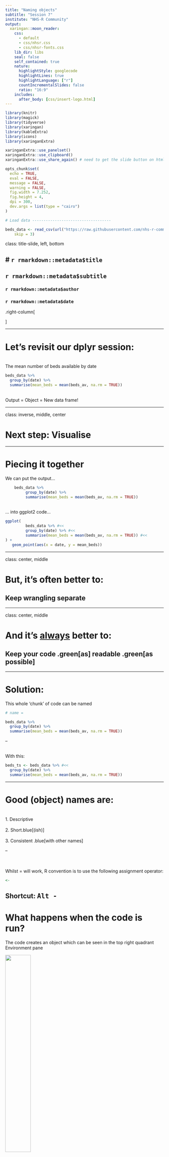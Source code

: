 ```yaml
---
title: "Naming objects"
subtitle: "Session 7"
institute: "NHS-R Community"
output:
  xaringan::moon_reader:
    css: 
      - default
      - css/nhsr.css
      - css/nhsr-fonts.css
    lib_dir: libs
    seal: false
    self_contained: true
    nature:
      highlightStyle: googlecode
      highlightLines: true
      highlightLanguage: ["r"]
      countIncrementalSlides: false
      ratio: "16:9"
    includes:
      after_body: [css/insert-logo.html]
---
```


```r
library(knitr)
library(magick)
library(tidyverse)
library(xaringan)
library(kableExtra)
library(icons)
library(xaringanExtra)

xaringanExtra::use_panelset()
xaringanExtra::use_clipboard()
xaringanExtra::use_share_again() # need to get the slide button on html view

opts_chunk$set(
  echo = TRUE,
  eval = FALSE,
  message = FALSE,
  warning = FALSE,
  fig.width = 7.252,
  fig.height = 4,
  dpi = 300,
  dev.args = list(type = "cairo")
)

# Load data -----------------------------------

beds_data <- read_csv(url("https://raw.githubusercontent.com/nhs-r-community/intro_r_data/main/beds_data.csv"), col_types = cols(date = col_date(format = "%d/%m/%Y")), 
    skip = 3)

```

class: title-slide, left, bottom

# `r rmarkdown::metadata$title`
----
## **`r rmarkdown::metadata$subtitle`**
### `r rmarkdown::metadata$author`
### `r rmarkdown::metadata$date`

.right-column[

]

---

# Let's revisit our dplyr session:

</br> The mean number of beds available by date

```r
beds_data %>% 
  group_by(date) %>% 
  summarise(mean_beds = mean(beds_av, na.rm = TRUE))

```

</br> Output = Object = New data frame!

---

class: inverse, middle, center

# Next step: Visualise

---

# Piecing it together

We can put the output...

```r

    beds_data %>%
         group_by(date) %>% 
         summarise(mean_beds = mean(beds_av, na.rm = TRUE)) 

```

</br> ... into ggplot2 code...

```r
ggplot(
         beds_data %>% #<<
         group_by(date) %>% #<<
         summarise(mean_beds = mean(beds_av, na.rm = TRUE)) #<<
) + 
   geom_point(aes(x = date, y = mean_beds))

```

---

class: center, middle

# But, it's often better to:

## Keep wrangling separate

---

class: center, middle

# And it's <ins>always</ins> better to:

## Keep your code .green[as] readable .green[as possible]

---

# Solution:

This whole 'chunk' of code can be named

```r
# name = 

beds_data %>% 
  group_by(date) %>% 
  summarise(mean_beds = mean(beds_av, na.rm = TRUE))

```

--

</br> With this:

```r
beds_ts <- beds_data %>% #<<
  group_by(date) %>% 
  summarise(mean_beds = mean(beds_av, na.rm = TRUE))

```

---

# Good (object) names are:

</br> 1. Descriptive
</br>
</br> 2. Short.blue[(ish)]
</br>
</br> 3. Consistent .blue[with other names]

--

</br> 
</br> Whilst = will work, R convention is to use the following assignment operator:

```r
<- 
```

Shortcut: <kbd> Alt - </kbd>
---

# What happens when the code is run?

The code creates an object which can be seen in the top right quadrant Environment pane

<img class="center" src="img/session07/object-creation.PNG" width="40%"/>

And this can be viewed by running the code line:

```r
beds_ts
```

---
# Returning to the plot

The long code used to create the dataset

```r
ggplot(data = beds_data %>% #<<
         group_by(date) %>% #<<
         summarise(mean_beds = mean(beds_av, na.rm = TRUE))) + #<<
     geom_point(aes(x = date, y = mean_beds)) #<<
```

--

</br> 
Becomes...

```r
ggplot(data = beds_ts) + #<<
     geom_point(aes(x = date, y = mean_beds))
```

---

# Your turn

Give your plot a name

```r
# plot = 

ggplot(data = beds_ts) +
     geom_point(aes(x = date, y = mean_beds))

```

Then run your plot

```r
# plot
```

---

# Solution

```r

plot <- ggplot(data = beds_ts) + #<<
     geom_point(aes(x = date, y = mean_beds))

plot #<<
```

---

# Naming style

The way names are written out is a question of style but it's best to be consistent. 

The two common forms in R are camelCase and snake_case but others are:

```r
camelCase # first letter is small case

PascalCase # every letter is capital

snake_case # lower case and words are separated with underline

kebab-case # lower case and hyphen, used in RMarkdown but not R scripts
```

---


# Data Types & Structures

`R` has many data types, including `numeric`, `double`, `logical`, `character`, `factor` and others.

<br>
These data types can be held in several structures.  Fundamentally, you need to know:

+ `vector`:  An element of one data type. Created with the concatenate (`c()`) function:
```r
my_vector <- c(1,2,6,32,5,6)
```

<br>
+ `data.frame`: a rectangular table structure, similar to a database table.
```r
my_data_frame <- 
  data.frame(number_col = c(1,2,6,32,5,6)
             , logical_col = c(TRUE, FALSE, FALSE,TRUE,FALSE,TRUE)
             , char_col = c("A","A","B","C","C","C")
  )
```

---

# Using `data.frames`

You will learn about the tidyverse approach later, but here are some fundamentals:

You can access elements in them by row or column index, using `df[rows, columns]`:

```r
my_data_frame[2,]
my_data_frame[,1]
my_data_frame[1:3, 3]
```


Or you can use the `$` operator to select columns by name:
```r
my_data_frame$char_col
```


---

#### This work is licensed as
</br> Creative Commons
</br> Attribution
</br> ShareAlike 4.0
</br> International
</br> To view a copy of this license, visit
</br> https://creativecommons.org/licenses/by/4.0/

